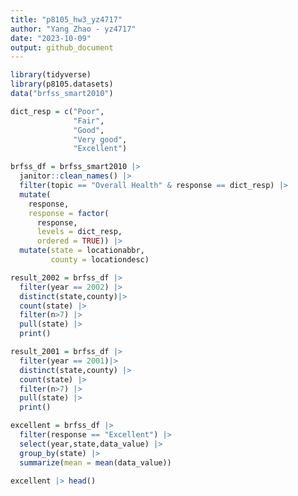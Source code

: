 ```yaml
---
title: "p8105_hw3_yz4717"
author: "Yang Zhao - yz4717"
date: "2023-10-09"
output: github_document
---
```


```r
library(tidyverse)
library(p8105.datasets) 
data("brfss_smart2010")
```



```r
dict_resp = c("Poor",
              "Fair",
              "Good",
              "Very good",
              "Excellent")

brfss_df = brfss_smart2010 |> 
  janitor::clean_names() |> 
  filter(topic == "Overall Health" & response == dict_resp) |> 
  mutate(
    response,
    response = factor(
      response,
      levels = dict_resp,
      ordered = TRUE)) |> 
  mutate(state = locationabbr,
         county = locationdesc)
```


```r
result_2002 = brfss_df |> 
  filter(year == 2002) |> 
  distinct(state,county)|>  
  count(state) |> 
  filter(n>7) |> 
  pull(state) |> 
  print()

result_2001 = brfss_df |> 
  filter(year == 2001)|> 
  distinct(state,county) |> 
  count(state) |> 
  filter(n>7) |> 
  pull(state) |> 
  print()

```

```r
excellent = brfss_df |>
  filter(response == "Excellent") |> 
  select(year,state,data_value) |> 
  group_by(state) |> 
  summarize(mean = mean(data_value))  

excellent |> head()
```

